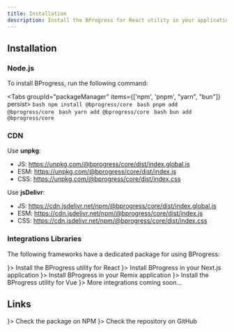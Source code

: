 ```yaml
---
title: Installation
description: Install the BProgress for React utility in your application
---
```



## Installation

### Node.js

To install BProgress, run the following command:

<Tabs groupId="packageManager" items={['npm', 'pnpm', "yarn", "bun"]} persist>
  <Tab value="npm">
    ```bash
    npm install @bprogress/core
    ```
  </Tab>
  <Tab value="pnpm">
    ```bash
    pnpm add @bprogress/core
    ```
  </Tab>
  <Tab value="yarn">
    ```bash
    yarn add @bprogress/core
    ```
  </Tab>
  <Tab value="bun">
    ```bash
    bun add @bprogress/core
    ```
  </Tab>
</Tabs>

### CDN

Use **unpkg**:
- JS: https://unpkg.com/@bprogress/core/dist/index.global.js
- ESM: https://unpkg.com/@bprogress/core/dist/index.js
- CSS: https://unpkg.com/@bprogress/core/dist/index.css

Use **jsDelivr**:
- JS: https://cdn.jsdelivr.net/npm/@bprogress/core/dist/index.global.js
- ESM: https://cdn.jsdelivr.net/npm/@bprogress/core/dist/index.js
- CSS: https://cdn.jsdelivr.net/npm/@bprogress/core/dist/index.css

### Integrations Libraries

The following frameworks have a dedicated package for using BProgress:

<Cards>
  <Card title="React" href="/docs/react/installation" icon={<SiReact />}>
    Install the BProgress utility for React
  </Card>
  <Card title="Next.js" href="/docs/next/installation" icon={<SiNextdotjs />}>
    Install BProgress in your Next.js application
  </Card>
  <Card title="Remix" href="/docs/remix/installation" icon={<SiRemix />}>
    Install BProgress in your Remix application
  </Card>
  <Card title="Vue" href="/docs/vue/installation" icon={<SiVuedotjs />}>
     Install the BProgress utility for Vue
  </Card>
  <Card title="Soon..." icon={<HiDotsHorizontal />}>
    More integrations coming soon...
  </Card>
</Cards>

## Links

<Cards>
  <Card external title="NPM" href="https://www.npmjs.com/package/@bprogress/core" icon={<SiNpm />}>
    Check the package on NPM
  </Card>
  <Card external title="GitHub" href="https://github.com/Skyleen77/bprogress/tree/main/packages/core" icon={<FaGithub />}>
    Check the repository on GitHub
  </Card>
</Cards>


